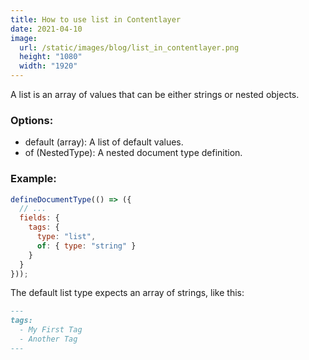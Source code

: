 ```yaml
---
title: How to use list in Contentlayer
date: 2021-04-10
image:
  url: /static/images/blog/list_in_contentlayer.png
  height: "1080"
  width: "1920"
---
```


A list is an array of values that can be either strings or nested objects.

### Options:

- default (array): A list of default values.
- of (NestedType): A nested document type definition.

### Example:

```js
defineDocumentType(() => ({
  // ...
  fields: {
    tags: {
      type: "list",
      of: { type: "string" }
    }
  }
}));
```

The default list type expects an array of strings, like this:

```md
---
tags:
  - My First Tag
  - Another Tag
---
```
